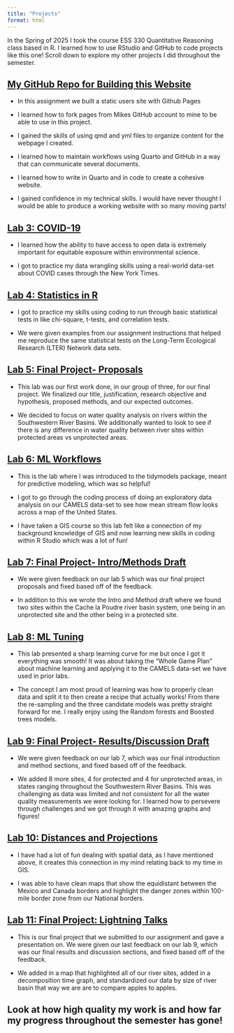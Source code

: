 ```yaml
---
title: "Projects"
format: html
---
```


In the Spring of 2025 I took the course ESS 330 Quantitative Reasoning class based in R. I learned how to use RStudio and GitHub to code projects like this one! Scroll down to explore my other projects I did throughout the semester.

## [My GitHub Repo for Building this Website](https://github.com/madi-schartz/Madi-Schartz.github.io)

-   In this assignment we built a static users site with Github Pages

-   I learned how to fork pages from Mikes GitHub account to mine to be able to use in this project.

-   I gained the skills of using qmd and yml files to organize content for the webpage I created.

-   I learned how to maintain workflows using Quarto and GitHub in a way that can communicate several documents.

-   I learned how to write in Quarto and in code to create a cohesive website.

-   I gained confidence in my technical skills. I would have never thought I would be able to produce a working website with so many moving parts!

## [Lab 3: COVID-19](https://madi-schartz.github.io/csu-ess-lab3/lab-03.html)

-   I learned how the ability to have access to open data is extremely important for equitable exposure within environmental science.

-   I got to practice my data wrangling skills using a real-world data-set about COVID cases through the New York Times. 

## [Lab 4: Statistics in R](https://madi-schartz.github.io/Lab-4-LTER-Network-Data/docs/lab4.html)

-   I got to practice my skills using coding to run through basic statistical tests in like chi-square, t-tests, and correlation tests. 

-   We were given examples from our assignment instructions that helped me reproduce the same statistical tests on the Long-Term Ecological Research (LTER) Network data sets. 

## [Lab 5: Final Project- Proposals](https://snauman4.github.io/ESS330_FinalProject/)

-   This lab was our first work done, in our group of three, for our final project. We finalized our title, justification, research objective and hypothesis, proposed methods, and our expected outcomes. 

-   We decided to focus on water quality analysis on rivers within the Southwestern River Basins. We additionally wanted to look to see if there is any difference in water quality between river sites within protected areas vs unprotected areas. 

## [Lab 6: ML Workflows](https://madi-schartz.github.io/Lab6/lab6.html)

-   This is the lab where I was introduced to the tidymodels package, meant for predictive modeling, which was so helpful!

-   I got to go through the coding process of doing an exploratory data analysis on our CAMELS data-set to see how mean stream flow looks across a map of the United States.

-   I have taken a GIS course so this lab felt like a connection of my background knowledge of GIS and now learning new skills in coding within R Studio which was a lot of fun!

## [Lab 7: Final Project- Intro/Methods Draft](https://snauman4.github.io/ESS330_FinalProject/)

-   We were given feedback on our lab 5 which was our final project proposals and fixed based off of the feedback. 

-   In addition to this we wrote the Intro and Method draft where we found two sites within the Cache la Poudre river basin system, one being in an unprotected site and the other being in a protected site. 

## [Lab 8: ML Tuning](https://madi-schartz.github.io/Lab8/Lab8.html)

-   This lab presented a sharp learning curve for me but once I got it everything was smooth! It was about taking the "Whole Game Plan" about machine learning and applying it to the CAMELS data-set we have used in prior labs.

-   The concept I am most proud of learning was how to properly clean data and split it to then create a recipe that actually works! From there the re-sampling and the three candidate models was pretty straight forward for me. I really enjoy using the Random forests and Boosted trees models. 

## [Lab 9: Final Project- Results/Discussion Draft](https://snauman4.github.io/ESS330_FinalProject/)

-    We were given feedback on our lab 7, which was our final introduction and method sections, and fixed based off of the feedback.

-   We added 8 more sites, 4 for protected and 4 for unprotected areas, in states ranging throughout the Southwestern River Basins. This was challenging as data was limited and not consistent for all the water quality measurements we were looking for. I learned how to persevere through challenges and we got through it with amazing graphs and figures! 

## [Lab 10: Distances and Projections](https://madi-schartz.github.io/Lab10/lab10.html#lab-10-distances-and-projections)

-   I have had a lot of fun dealing with spatial data, as I have mentioned above, it creates this connection in my mind relating back to my time in GIS. 

-   I was able to have clean maps that show the equidistant between the Mexico and Canada borders and highlight the danger zones within 100-mile border zone from our National borders. 

## [Lab 11: Final Project: Lightning Talks](https://snauman4.github.io/ESS330_FinalProject/)

-   This is our final project that we submitted to our assignment and gave a presentation on.  We were given our last feedback on our lab 9, which was our final results and discussion sections, and fixed based off of the feedback.

-  We added in a map that highlighted all of our river sites, added in a decomposition time graph, and standardized our data by size of river basin that way we are are to compare apples to apples. 

## Look at how high quality my work is and how far my progress throughout the semester has gone!
